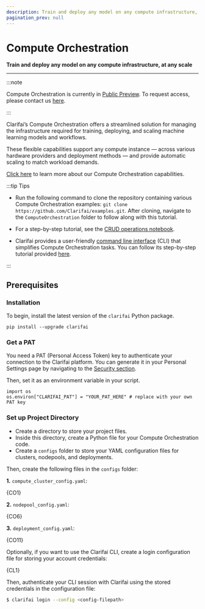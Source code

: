 ```yaml
---
description: Train and deploy any model on any compute infrastructure, at any scale
pagination_prev: null
---
```


# Compute Orchestration

**Train and deploy any model on any compute infrastructure, at any scale**
<hr />

:::note

Compute Orchestration is currently in [Public Preview](https://docs.clarifai.com/product-updates/changelog/release-types). To request access, please contact us [here](https://www.clarifai.com/explore/contact-us-co).

:::

Clarifai’s Compute Orchestration offers a streamlined solution for managing the infrastructure required for training, deploying, and scaling machine learning models and workflows. 

These flexible capabilities support any compute instance — across various hardware providers and deployment methods — and provide automatic scaling to match workload demands.

[Click here](https://docs.clarifai.com/portal-guide/compute-orchestration) to learn more about our Compute Orchestration capabilities. 

:::tip Tips

- Run the following command to clone the repository containing various Compute Orchestration examples: `git clone https://github.com/Clarifai/examples.git`. After cloning, navigate to the `ComputeOrchestration` folder to follow along with this tutorial.

- For a step-by-step tutorial, see the [CRUD operations notebook](https://github.com/Clarifai/examples/blob/main/ComputeOrchestration/crud_operations.ipynb). 

- Clarifai provides a user-friendly [command line interface](https://docs.clarifai.com/sdk/cli/) (CLI) that simplifies Compute Orchestration tasks. You can follow its step-by-step tutorial provided [here](https://github.com/Clarifai/clarifai-python/blob/master/clarifai/cli/README.md).

:::




## Prerequisites

### Installation

To begin, install the latest version of the `clarifai` Python package.

```text
pip install --upgrade clarifai
```

### Get a PAT

You need a PAT (Personal Access Token) key to authenticate your connection to the Clarifai platform. You can generate it in your Personal Settings page by navigating to the [Security section](https://clarifai.com/settings/security).

Then, set it as an environment variable in your script.

```text
import os
os.environ["CLARIFAI_PAT"] = "YOUR_PAT_HERE" # replace with your own PAT key 
```

### Set up Project Directory

- Create a directory to store your project files.
- Inside this directory, create a Python file for your Compute Orchestration code.
- Create a `configs` folder to store your YAML configuration files for clusters, nodepools, and deployments.

Then, create the following files in the `configs` folder:

**1.** `compute_cluster_config.yaml`:

<Tabs>
<TabItem value="yaml" label="YAML">
    <CodeBlock className="language-yaml">{CO1}</CodeBlock>
</TabItem>
</Tabs>

**2.** `nodepool_config.yaml`:

<Tabs>
<TabItem value="yaml" label="YAML">
    <CodeBlock className="language-yaml">{CO6}</CodeBlock>
</TabItem>
</Tabs>

**3.** `deployment_config.yaml`:

<Tabs>
<TabItem value="yaml" label="YAML">
    <CodeBlock className="language-yaml">{CO11}</CodeBlock>
</TabItem>
</Tabs>

Optionally, if you want to use the Clarifai CLI, create a login configuration file for storing your account credentials:

<Tabs>
<TabItem value="yaml" label="YAML">
    <CodeBlock className="language-yaml">{CL1}</CodeBlock>
</TabItem>
</Tabs>

Then, authenticate your CLI session with Clarifai using the stored credentials in the configuration file:

```bash
$ clarifai login --config <config-filepath>
```




<DocCardList items={useCurrentSidebarCategory().items}/>